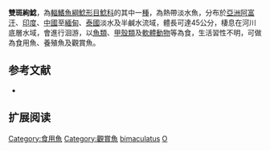 {{Speciesbox
| name = 雙斑絢鯰
| image = 
| image_width = 250px
| status = NT
| status_system = IUCN3.1
| genus = Ompok
| species = bimaculatus
| authority = [[Bloch|Bloch]], 1794
| synonyms = *''Silurus bimaculatus'', Bloch, 1794
*''Callichrous bimaculatus'', Bloch, 1794
*''Pseudosilurus bimaculatus'', Bloch, 1794
*''Wallago bimaculatus'', Bloch, 1794
*''Ompak bimaculatus'', Bloch, 1794
*''Silurus chechra'', Hamilton, 1822
*''Callichrous chechra'', Hamilton, 1822
*''Silurus duda'', Hamilton, 1822
}}

'''雙斑絢鯰'''，為[[輻鰭魚綱|輻鰭魚綱]][[鯰形目|鯰形目]][[鯰科|鯰科]]的其中一[[種|種]]，為熱帶淡水魚，分布於[[亞洲|亞洲]][[阿富汗|阿富汗]]、[[印度|印度]]、[[中國|中國]]至[[緬甸|緬甸]]、[[泰國|泰國]]淡水及半鹹水流域，體長可達45公分，棲息在河川底層水域，會進行洄游，以[[魚類|魚類]]、[[甲殼類|甲殼類]]及[[軟體動物|軟體動物]]等為食，生活習性不明，可做為食用魚、養殖魚及觀賞魚。

== 参考文献 ==
*{{FishBase_species|genus=Ompok|species=bimaculatus|year=2015|month=7}}

== 扩展阅读 ==
{{refbegin}}
{{wikispecies-inline|Ompok bimaculatus|雙斑絢鯰}}
{{refend}}
{{Taxonbar|from=Q2681232}}

[[Category:食用魚|Category:食用魚]]
[[Category:觀賞魚|Category:觀賞魚]]
[[Category:絢鯰屬|bimaculatus]]
[[Category:1794年描述的鱼类|O]]
